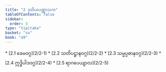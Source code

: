 ```yaml
---
title: "2 ဒုတိယပဏ္ဏာသက"
tableOfContents: false
sidebar:
  order: 3
type: "tipitaka"
basket: "su"
book: "a9"
---
```



<DynamicBreadcrumb />



<TableOfContents book="a9" section="2">
* [2.1 ခေမဝဂ္ဂ](2/2-1)
* [2.2 သတိပဋ္ဌာနဝဂ္ဂ](2/2-2)
* [2.3 သမ္မပ္ပဓာနဝဂ္ဂ](2/2-3)
* [2.4 ဣဒ္ဓိပါဒဝဂ္ဂ](2/2-4)
* [2.5 ရာဂပေယျာလ](2/2-5)
</TableOfContents>